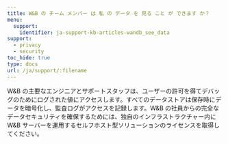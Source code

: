 ```yaml
---
title: W&B の チーム メンバー は 私 の データ を 見る こと が できます か？
menu:
  support:
    identifier: ja-support-kb-articles-wandb_see_data
support:
  - privacy
  - security
toc_hide: true
type: docs
url: /ja/support/:filename
---
```

W&B の主要なエンジニアとサポートスタッフは、ユーザーの許可を得てデバッグのためにログされた値にアクセスします。すべてのデータストアは保存時にデータを暗号化し、監査ログがアクセスを記録します。W&B の社員からの完全なデータセキュリティを確保するためには、独自のインフラストラクチャー内に W&B サーバーを運用するセルフホスト型ソリューションのライセンスを取得してください。